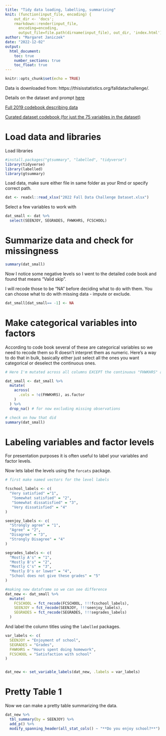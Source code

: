 ```yaml
---
title: "Tidy data loading, labelling, summarizing"
knit: (function(input_file, encoding) {
    out_dir <- 'docs';
    rmarkdown::render(input_file,
      encoding=encoding,
      output_file=file.path(dirname(input_file), out_dir, 'index.html'))})
author: "Margaret Janiczek"
date: "2022-12-02"
output: 
  html_document:
    toc: true
    number_sections: true
    toc_float: true
---
```


```r
knitr::opts_chunk$set(echo = TRUE)
```

Data is downloaded from: https://thisisstatistics.org/falldatachallenge/. 

Details on the dataset and prompt [here](https://docs.google.com/document/d/1qXnbS4fjuQ9hbRxGaSmix3CGb3FUi6U5/edit)

[Full 2019 codebook describing data](https://nces.ed.gov/nhes/data/2019/pfi/cbook_pfi_pu.pdf)

[Curated dataset codebook (for just the 75 variables in the dataset)](https://docs.google.com/spreadsheets/d/1X7fDKA_BZjSDwUCIo_3fax1viY1_wcJH/edit?usp=sharing&ouid=108879154306217142702&rtpof=true&sd=true)



# Load data and libraries
Load libraries

```r

#install.packages("gtsummary", "labelled", "tidyverse")
library(tidyverse)
library(labelled)
library(gtsummary)
```


Load data, make sure either file in same folder as your Rmd or specify correct path. 

```r
dat <- readxl::read_xlsx("2022 Fall Data Challenge Dataset.xlsx")
```

Select a few variables to work with

```r
dat_small <- dat %>%
  select(SEENJOY, SEGRADES, FHWKHRS, FCSCHOOL)
```

# Summarize data and check for missingness

```r
summary(dat_small) 
```

Now I notice some negative levels so I went to the detailed code book and found that means "Valid skip". 

I will recode those to be "NA" before deciding what to do with them. You can choose what to do with missing data - impute or exclude.

```r
dat_small[dat_small== -1] <- NA
```

# Make categorical variables into factors

According to code book several of these are categorical variables so we need to recode them so R doesn't interpret them as numeric. Here's a way to do that in bulk, basically either just select all the ones you want categorical or deselect the continuous ones. 

```r
# Here I'm mutated across all columns EXCEPT the continuous "FHWKHRS" and making them factor variables

dat_small <- dat_small %>%
  mutate(
    across(
      .cols = !c(FHWKHRS), as.factor
    )
  ) %>%
  drop_na() # for now excluding missing observations

# check on how that did
summary(dat_small)
```



# Labeling variables and factor levels 

For presentation purposes it is often useful to label your variables and factor levels. 


Now lets label the levels using the `forcats` package. 

```r

# first make named vectors for the level labels

fcschool_labels <- c(
  "Very satisfied" ="1",
   "Somewhat satisfied" = "2",
   "Somewhat dissatisfied" = "3",
   "Very dissatisfied" = "4"
)

seenjoy_labels <- c(
  "Strongly agree" = "1",
  "Agree" = "2",
  "Disagree" = "3", 
  "Strongly Disagree" = "4"
)

segrades_labels <- c(
  "Mostly A's" = "1", 
  "Mostly B's" = "2",
  "Mostly C's" = "3", 
  "Mostly D's or lower" = "4", 
  "School does not give these grades" = "5"
)

#making new dataframe so we can see difference
dat_new <- dat_small %>%
  mutate(
    FCSCHOOL = fct_recode(FCSCHOOL, !!!fcschool_labels),
    SEENJOY = fct_recode(SEENJOY, !!!seenjoy_labels), 
    SEGRADES = fct_recode(SEGRADES, !!!segrades_labels)
  )

```

And label the column titles using the `labelled` packages. 

```r


var_labels <- c(
  SEENJOY = "Enjoyment of school",
  SEGRADES = "Grades",
  FHWKHRS = "Hours spent doing homework",
  FCSCHOOL = "Satisfaction with school"
)


dat_new <- set_variable_labels(dat_new, .labels = var_labels)
```

# Pretty Table 1

Now we can make a pretty table summarizing the data. 

```r
dat_new %>%
  tbl_summary(by = SEENJOY) %>%
  add_p() %>%
  modify_spanning_header(all_stat_cols() ~ "**Do you enjoy school?**")
```



